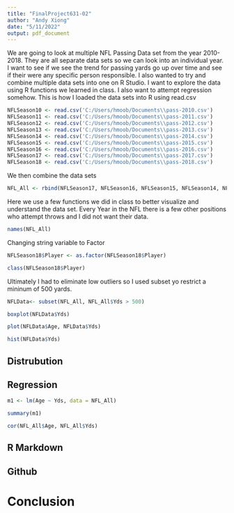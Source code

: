 ```yaml
---
title: "FinalProject631-02"
author: "Andy Xiong"
date: "5/11/2022"
output: pdf_document
---
```


We are going to look at multiple NFL Passing Data set from the year 2010-2018. They are all separate data sets so we can look into an individual year. 
I want to see if we see the trend for passing yards go up over time and see if their were any specific person responsible. 
I also wanted to try and combine multiple data sets into one on R Studio. I want to explore the data using R functions we learned in class. 
I also want to attempt regression somehow. This is how I loaded the data sets into R using read.csv

```r
NFLSeason10 <- read.csv('C:/Users/hmoob/Documents\\pass-2010.csv')
NFLSeason11 <- read.csv('C:/Users/hmoob/Documents\\pass-2011.csv')
NFLSeason12 <- read.csv('C:/Users/hmoob/Documents\\pass-2012.csv')
NFLSeason13 <- read.csv('C:/Users/hmoob/Documents\\pass-2013.csv')
NFLSeason14 <- read.csv('C:/Users/hmoob/Documents\\pass-2014.csv')
NFLSeason15 <- read.csv('C:/Users/hmoob/Documents\\pass-2015.csv')
NFLSeason16 <- read.csv('C:/Users/hmoob/Documents\\pass-2016.csv')
NFLSeason17 <- read.csv('C:/Users/hmoob/Documents\\pass-2017.csv')
NFLSeason18 <- read.csv('C:/Users/hmoob/Documents\\pass-2018.csv')
```
We then combine the data sets
```r
NFL_All <- rbind(NFLSeason17, NFLSeason16, NFLSeason15, NFLSeason14, NFLSeason13, NFLSeason12, NFLSeason11, NFLSeason10)
```

Here we use a few functions we did in class to better visualize and understand the data set. Every Year in the NFL there is a few other positions who attempt throws and I did not want their data. 

```r
names(NFL_All)
```


Changing string variable to Factor
```r
NFLSeason18$Player <- as.factor(NFLSeason18$Player)
```

```r
class(NFLSeason18$Player)
```
Ultimately I had to eliminate low outliers so I used subset yo restrict a mininum of 500 yards.

```r
NFLData<- subset(NFL_All, NFL_All$Yds > 500)
```

```r
boxplot(NFLData$Yds)
```


```r
plot(NFLData$Age, NFLData$Yds)
```

```r
hist(NFLData$Yds)
```


## Distrubution

## Regression

```r
m1 <- lm(Age ~ Yds, data = NFL_All)
```
```r
summary(m1)
```


```r
cor(NFL_All$Age, NFL_All$Yds)
```

## R Markdown

## Github


# Conclusion
